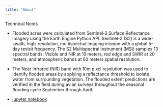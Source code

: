 ```yaml
---
title: "About"
---
```


Technical Notes

-   Flooded acres were calculated from Sentinel-2 Surface Reflectance imagery using the Earth Engine Python API. Sentinel-2 (S2) is a wide-swath, high-resolution, multispectral imaging mission with a global 5-day revisit frequency. The S2 Multispectral Instrument (MSI) samples 13 spectral bands: Visible and NIR at 10 meters, red edge and SWIR at 20 meters, and atmospheric bands at 60 meters spatial resolution.

-   The Near Infrared (NIR) band with 10m pixel resolution was used to identify flooded areas by applying a reflectance threshold to isolate water from surrounding vegetation. The flooded extent predictions are verified in the field during avian surveys throughout the seasonal flooding cycle September through April.

-   [jupyter notebook](flood_app.html)

